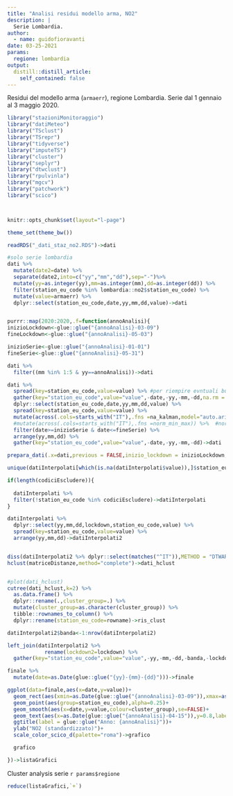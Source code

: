 ```yaml
---
title: "Analisi residui modello arma, NO2"
description: |
  Serie Lombardia.
author:
  - name: guidofioravanti
date: 03-25-2021
params:
  regione: lombardia
output:
  distill::distill_article:
    self_contained: false
---
```


Residui del modello arma (`armaerr`), regione Lombardia. Serie dal 1 gennaio al 3 maggio 2020. 

```r
library("stazioniMonitoraggio")
library("datiMeteo")
library("TSclust")
library("TSrepr")
library("tidyverse")
library("imputeTS")
library("cluster")
library("seplyr")
library("dtwclust")
library("rpulvinla")
library("mgcv")
library("patchwork")
library("scico")



knitr::opts_chunk$set(layout="l-page")

theme_set(theme_bw())

readRDS("_dati_staz_no2.RDS")->dati

#solo serie lombardia
dati %>%
  mutate(date2=date) %>%
  separate(date2,into=c("yy","mm","dd"),sep="-")%>%
  mutate(yy=as.integer(yy),mm=as.integer(mm),dd=as.integer(dd)) %>%
  filter(station_eu_code %in% lombardia::no2$station_eu_code) %>%
  mutate(value=armaerr) %>%
  dplyr::select(station_eu_code,date,yy,mm,dd,value)->dati


purrr::map(2020:2020,.f=function(annoAnalisi){
inizioLockdown<-glue::glue("{annoAnalisi}-03-09")
fineLockdown<-glue::glue("{annoAnalisi}-05-03")

inizioSerie<-glue::glue("{annoAnalisi}-01-01")
fineSerie<-glue::glue("{annoAnalisi}-05-31")

dati %>%
  filter((mm %in% 1:5 & yy==annoAnalisi))->dati

dati %>%
  spread(key=station_eu_code,value=value) %>% #per riempire evntuali buchi faccio spread e gather dei dati
  gather(key="station_eu_code",value="value",-date,-yy,-mm,-dd,na.rm = FALSE) %>%
  dplyr::select(station_eu_code,date,yy,mm,dd,value) %>%
  spread(key=station_eu_code,value=value) %>%
  mutate(across(.cols=starts_with("IT"),.fns =na_kalman,model="auto.arima",smooth=TRUE,maxgap=10)) %>% #filtro di Kalman
  #mutate(across(.cols=starts_with("IT"),.fns =norm_min_max)) %>%  #normalizzazione serie
  filter(date>=inizioSerie & date<=fineSerie) %>%
  arrange(yy,mm,dd) %>%
  gather(key="station_eu_code",value="value",-date,-yy,-mm,-dd)->dati

prepara_dati(.x=dati,previous = FALSE,inizio_lockdown = inizioLockdown,fine_lockdown =fineLockdown ,logaritmo = FALSE,lockdown = TRUE,weekend =FALSE)->datiInterpolati

unique(datiInterpolati[which(is.na(datiInterpolati$value)),]$station_eu_code)->codiciEscludere

if(length(codiciEscludere)){
  
  datiInterpolati %>%
  filter(!station_eu_code %in% codiciEscludere)->datiInterpolati
}

datiInterpolati %>%
  dplyr::select(yy,mm,dd,lockdown,station_eu_code,value) %>%
  spread(key=station_eu_code,value=value) %>%
  arrange(yy,mm,dd)->datiInterpolati2


diss(datiInterpolati2 %>% dplyr::select(matches("^IT")),METHOD = "DTWARP")->matriceDistanze
hclust(matriceDistanze,method="complete")->dati_hclust


#plot(dati_hclust)
cutree(dati_hclust,k=2) %>%
  as.data.frame() %>%
  dplyr::rename(.,cluster_group=.) %>%
  mutate(cluster_group=as.character(cluster_group)) %>%
  tibble::rownames_to_column() %>%
  dplyr::rename(station_eu_code=rowname)->ris_clust

datiInterpolati2$banda<-1:nrow(datiInterpolati2)

left_join(datiInterpolati2 %>%
            rename(lockdown2=lockdown) %>%
  gather(key="station_eu_code",value="value",-yy,-mm,-dd,-banda,-lockdown2),ris_clust)->finale

finale %>%
  mutate(date=as.Date(glue::glue("{yy}-{mm}-{dd}")))->finale

ggplot(data=finale,aes(x=date,y=value))+
  geom_rect(aes(xmin=as.Date(glue::glue("{annoAnalisi}-03-09")),xmax=as.Date(glue::glue("{annoAnalisi}-05-03")),ymin=-1,ymax=1),alpha=0.05,fill="lightgray")+
  geom_point(aes(group=station_eu_code),alpha=0.25)+
  geom_smooth(aes(x=date,y=value,colour=cluster_group),se=FALSE)+
  geom_text(aes(x=as.Date(glue::glue("{annoAnalisi}-04-15")),y=0.8,label="Lockdown",family="Lato"))+
  ggtitle(label = glue::glue("Anno: {annoAnalisi}"))+  
  ylab("NO2 (standardizzato)")+
  scale_color_scico_d(palette="roma")->grafico

  grafico

})->listaGrafici
```


Cluster analysis serie `r params$regione`

```r
reduce(listaGrafici,`+`)
```
